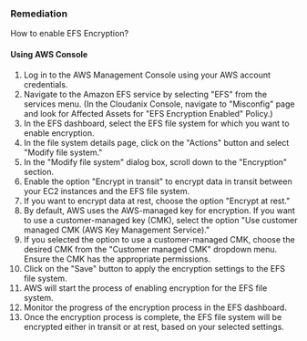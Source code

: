 ### Remediation

How to enable EFS Encryption?

#### Using AWS Console

1. Log in to the AWS Management Console using your AWS account credentials.
2. Navigate to the Amazon EFS service by selecting "EFS" from the services menu.
    (In the Cloudanix Console, navigate to "Misconfig" page and look for Affected Assets for "EFS Encryption Enabled" Policy.)
3. In the EFS dashboard, select the EFS file system for which you want to enable encryption.
4. In the file system details page, click on the "Actions" button and select "Modify file system."
5. In the "Modify file system" dialog box, scroll down to the "Encryption" section.
6. Enable the option "Encrypt in transit" to encrypt data in transit between your EC2 instances and the EFS file system.
7. If you want to encrypt data at rest, choose the option "Encrypt at rest."
8. By default, AWS uses the AWS-managed key for encryption. If you want to use a customer-managed key (CMK), select the option "Use customer managed CMK (AWS Key Management Service)."
9. If you selected the option to use a customer-managed CMK, choose the desired CMK from the "Customer managed CMK" dropdown menu. Ensure the CMK has the appropriate permissions.
10. Click on the "Save" button to apply the encryption settings to the EFS file system.
11. AWS will start the process of enabling encryption for the EFS file system.
12. Monitor the progress of the encryption process in the EFS dashboard.
13. Once the encryption process is complete, the EFS file system will be encrypted either in transit or at rest, based on your selected settings.

